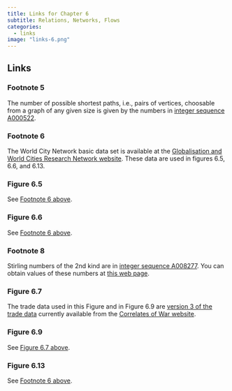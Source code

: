 ```yaml
---
title: Links for Chapter 6
subtitle: Relations, Networks, Flows
categories:
  - links
image: "links-6.png"
---
```


## Links 
### Footnote 5
The number of possible shortest paths, i.e., pairs of vertices, choosable from a graph of any given size is given by the numbers in [integer sequence A000522](https://oeis.org/A000522).

### Footnote 6
The World City Network basic data set is available at the [Globalisation and World Cities Research Network website](https://www.lboro.ac.uk/microsites/geography/gawc/datasets/da11.html). These data are used in figures 6.5, 6.6, and 6.13.

### Figure 6.5
See [Footnote 6 above](#footnote-6.6).

### Figure 6.6
See [Footnote 6 above](#footnote-6.6).

### Footnote 8
Stirling numbers of the 2nd kind are in [integer sequence A008277](https://oeis.org/A008277). You can obtain values of these numbers at [this web page](http://austinmohr.com/home/?page_id=431).

### Figure 6.7
The trade data used in this Figure and in Figure 6.9 are [version 3 of the trade data](https://correlatesofwar.org/wp-content/uploads/COW_Trade_3.0.zip) currently available from the [Correlates of War website](https://correlatesofwar.org). 

### Figure 6.9
See [Figure 6.7 above](#figure-6.7).

### Figure 6.13
See [Footnote 6 above](#footnote-6.6).

